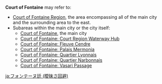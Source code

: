 {{Disambiguation}}
'''Court of Fontaine''' may refer to:
* [[Court of Fontaine Region]], the area encompassing all of the main city and the surrounding area to the east.
* Subareas within the main city or the city itself:
** [[Court of Fontaine]], the main city
** [[Court of Fontaine: Court Region Waterway Hub]]
** [[Court of Fontaine: Fleuve Cendre]]
** [[Court of Fontaine: Palais Mermonia]]
** [[Court of Fontaine: Quartier Lyonnais]]
** [[Court of Fontaine: Quartier Narbonnais]]
** [[Court of Fontaine: Vasari Passage]]

[[ja:フォンテーヌ廷 (曖昧さ回避)]]